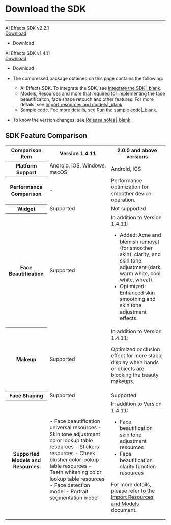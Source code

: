# Download the SDK

- - -

<div class="sdk-download-wrapper download-area">
    <div class="sdk-download-item-wrapper">
      <div class="download-title">AI Effects SDK v2.2.1</div>
      <div class="download-selector">
        <div class="download-select-wrapper" style="padding-right: 0;">
          <a class="download-target-btn" href="javascript:void(0);">Download</a>
          <ul class="download-dropdown-list">
            <li data-href="https://storage.zego.im/AIEffect/ZegoEffects/sdk/android/ZegoEffects-release-android-shared-java-2.2.1.1573.zip"
              class="dropdown-option">
              Download
           </li> 
          </ul>
        </div>
      </div>  
  </div> 
    <div class="sdk-download-item-wrapper">
      <div class="download-title">AI Effects SDK v1.4.11</div>
      <div class="download-selector">
        <div class="download-select-wrapper" style="padding-right: 0;">
          <a class="download-target-btn" href="javascript:void(0);">Download</a>
          <ul class="download-dropdown-list">
            <li data-href="https://storage.zego.im/AIEffect/ZegoEffects/sdk/android/ZegoEffects-release-android-shared-java.zip"
              class="dropdown-option">
              Download
           </li> 
          </ul>
        </div>
      </div>  
    </div>
</div> 



<Note title="Note">

- The compressed package obtained on this page contains the following:

    - AI Effects SDK. To integrate the SDK, see [Integrate the SDK\|_blank](!Quick_Starts/Integration).
    - Models, Resources and more that required for implementing the face beautificaiton, face shape retouch and other features. For more details, see [Import resources and models\|_blank](!Quick_Starts/Import_Resources).
    - Sample code. Foe more details, see [Run the sample code\|_blank](!Sample_Codes/Sample_Codes).

- To know the version changes, see [Release notes\|_blank](!Release_Notes/Release_Notes).
</Note>

<!-- Zego-Split-Line Do Not Remove Me -->

## SDK Feature Comparison

<table>
  
<tbody><tr>
<th>Comparison Item</th>
<th>Version 1.4.11</th>
<th>2.0.0 and above versions</th>
</tr>
<tr>
<th>Platform Support</th>
<td>Android, iOS, Windows, macOS</td>
<td>Android, iOS</td>
</tr>
<tr>
<th>Performance Comparison</th>
<td>-</td>
<td>Performance optimization for smoother device operation.</td>
</tr>
<tr>
<th rowspan="2">Widget</th>
<td rowspan="2">Supported</td>
<td rowspan="2">Not supported</td>
</tr>
<tr>
</tr>
<tr>
<th>Face Beautification</th>
<td>Supported</td>
<td>In addition to Version 1.4.11:

- Added: Acne and blemish removal (for smoother skin), clarity, and skin tone adjustment (dark, warm white, cool white, wheat).
- Optimized: Enhanced skin smoothing and skin tone adjustment effects.</td>
</tr>
<tr>
<th>Makeup</th>
<td>Supported</td>
<td>In addition to Version 1.4.11:

Optimized occlusion effect for more stable display when hands or objects are blocking the beauty makeups.</td>
</tr>
<tr>
<th rowspan="2">Face Shaping</th>
<td rowspan="2">Supported</td>
<td rowspan="2">Supported</td>
</tr>
<tr>
</tr>
<tr>
<th>Supported Models and Resources</th>
<td>- Face beautification universal resources
- Skin tone adjustment color lookup table resources
- Stickers resources
- Cheek blusher color lookup table resources
- Teeth whitening color lookup table resources
- Face detection model
- Portrait segmentation model</td>
<td>In addition to Version 1.4.11:

- Face beautification skin tone adjustment resources
- Face beautification clarity function resources

For more details, please refer to the [Import Resources and Models](!Quick_Starts/Import_Resources) document.</td>
</tr>
</tbody></table>
